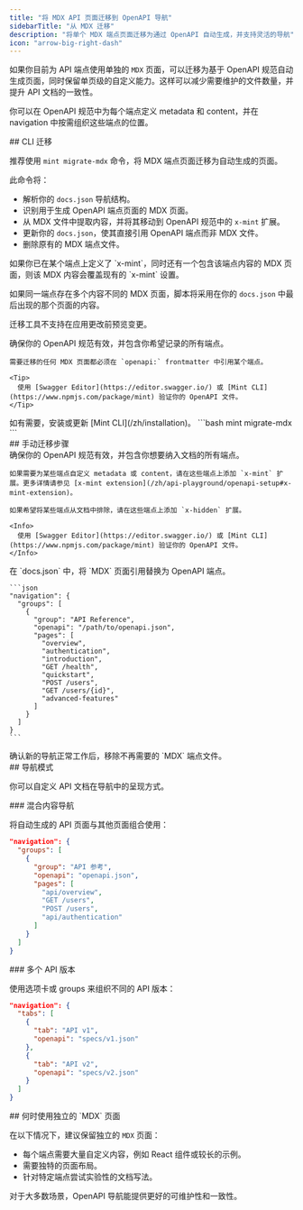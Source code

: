 ```yaml
---
title: "将 MDX API 页面迁移到 OpenAPI 导航"
sidebarTitle: "从 MDX 迁移"
description: "将单个 MDX 端点页面迁移为通过 OpenAPI 自动生成，并支持灵活的导航"
icon: "arrow-big-right-dash"
---
```


如果你目前为 API 端点使用单独的 `MDX` 页面，可以迁移为基于 OpenAPI 规范自动生成页面，同时保留单页级的自定义能力。这样可以减少需要维护的文件数量，并提升 API 文档的一致性。

你可以在 OpenAPI 规范中为每个端点定义 metadata 和 content，并在 navigation 中按需组织这些端点的位置。

<div id="cli-migration">
  ## CLI 迁移
</div>

推荐使用 `mint migrate-mdx` 命令，将 MDX 端点页面迁移为自动生成的页面。

此命令将：

* 解析你的 `docs.json` 导航结构。
* 识别用于生成 OpenAPI 端点页面的 MDX 页面。
* 从 MDX 文件中提取内容，并将其移动到 OpenAPI 规范中的 `x-mint` 扩展。
* 更新你的 `docs.json`，使其直接引用 OpenAPI 端点而非 MDX 文件。
* 删除原有的 MDX 端点文件。

<Info>
  如果你已在某个端点上定义了 `x-mint`，同时还有一个包含该端点内容的 MDX 页面，则该 MDX 内容会覆盖现有的 `x-mint` 设置。

  如果同一端点存在多个内容不同的 MDX 页面，脚本将采用在你的 `docs.json` 中最后出现的那个页面的内容。

  迁移工具不支持在应用更改前预览变更。
</Info>

<Steps>
  <Step title="准备你的 OpenAPI 规范。">
    确保你的 OpenAPI 规范有效，并包含你希望记录的所有端点。

    需要迁移的任何 MDX 页面都必须在 `openapi:` frontmatter 中引用某个端点。

    <Tip>
      使用 [Swagger Editor](https://editor.swagger.io/) 或 [Mint CLI](https://www.npmjs.com/package/mint) 验证你的 OpenAPI 文件。
    </Tip>
  </Step>

  <Step title="安装 Mint CLI">
    如有需要，安装或更新 [Mint CLI](/zh/installation)。
  </Step>

  <Step title="运行迁移命令。">
    ```bash
    mint migrate-mdx
    ```
  </Step>
</Steps>

<div id="manual-migration-steps">
  ## 手动迁移步骤
</div>

<Steps>
  <Step title="准备你的 OpenAPI 规范。">
    确保你的 OpenAPI 规范有效，并包含你想要纳入文档的所有端点。

    如果需要为某些端点自定义 metadata 或 content，请在这些端点上添加 `x-mint` 扩展。更多详情请参见 [x-mint extension](/zh/api-playground/openapi-setup#x-mint-extension)。

    如果希望将某些端点从文档中排除，请在这些端点上添加 `x-hidden` 扩展。

    <Info>
      使用 [Swagger Editor](https://editor.swagger.io/) 或 [Mint CLI](https://www.npmjs.com/package/mint) 验证你的 OpenAPI 文件。
    </Info>
  </Step>

  <Step title="更新你的导航结构。">
    在 `docs.json` 中，将 `MDX` 页面引用替换为 OpenAPI 端点。

    ```json
    "navigation": {
      "groups": [
        {
          "group": "API Reference",
          "openapi": "/path/to/openapi.json",
          "pages": [
            "overview",
            "authentication",
            "introduction",
            "GET /health",
            "quickstart", 
            "POST /users",
            "GET /users/{id}",
            "advanced-features"
          ]
        }
      ]
    }
    ```
  </Step>

  <Step title="移除旧的 MDX 文件。">
    确认新的导航正常工作后，移除不再需要的 `MDX` 端点文件。
  </Step>
</Steps>

<div id="navigation-patterns">
  ## 导航模式
</div>

你可以自定义 API 文档在导航中的呈现方式。

<div id="mixed-content-navigation">
  ### 混合内容导航
</div>

将自动生成的 API 页面与其他页面组合使用：

```json
"navigation": {
  "groups": [
    {
      "group": "API 参考",
      "openapi": "openapi.json",
      "pages": [
        "api/overview",
        "GET /users",
        "POST /users", 
        "api/authentication"
      ]
    }
  ]
}
```

<div id="multiple-api-versions">
  ### 多个 API 版本
</div>

使用选项卡或 groups 来组织不同的 API 版本：

```json
"navigation": {
  "tabs": [
    {
      "tab": "API v1",
      "openapi": "specs/v1.json"
    },
    {
      "tab": "API v2",
      "openapi": "specs/v2.json"
    }
  ]
}
```

<div id="when-to-use-individual-mdx-pages">
  ## 何时使用独立的 `MDX` 页面
</div>

在以下情况下，建议保留独立的 `MDX` 页面：

* 每个端点需要大量自定义内容，例如 React 组件或较长的示例。
* 需要独特的页面布局。
* 针对特定端点尝试实验性的文档写法。

对于大多数场景，OpenAPI 导航能提供更好的可维护性和一致性。
